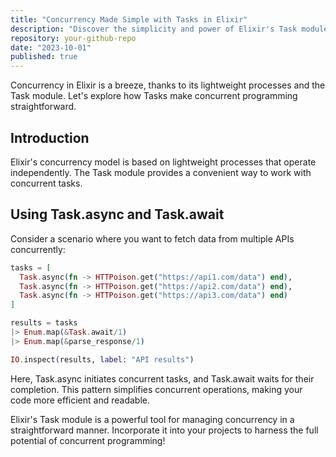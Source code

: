 ```yaml
---
title: "Concurrency Made Simple with Tasks in Elixir"
description: "Discover the simplicity and power of Elixir's Task module for managing concurrent operations."
repository: your-github-repo
date: "2023-10-01"
published: true
---
```


Concurrency in Elixir is a breeze, thanks to its lightweight processes and the Task module. Let's explore how Tasks make concurrent programming straightforward.

## Introduction

Elixir's concurrency model is based on lightweight processes that operate independently. The Task module provides a convenient way to work with concurrent tasks.

## Using Task.async and Task.await

Consider a scenario where you want to fetch data from multiple APIs concurrently:

```elixir
tasks = [
  Task.async(fn -> HTTPoison.get("https://api1.com/data") end),
  Task.async(fn -> HTTPoison.get("https://api2.com/data") end),
  Task.async(fn -> HTTPoison.get("https://api3.com/data") end)
]

results = tasks
|> Enum.map(&Task.await/1)
|> Enum.map(&parse_response/1)

IO.inspect(results, label: "API results")
```

Here, Task.async initiates concurrent tasks, and Task.await waits for their completion. This pattern simplifies concurrent operations, making your code more efficient and readable.

Elixir's Task module is a powerful tool for managing concurrency in a straightforward manner. Incorporate it into your projects to harness the full potential of concurrent programming!
